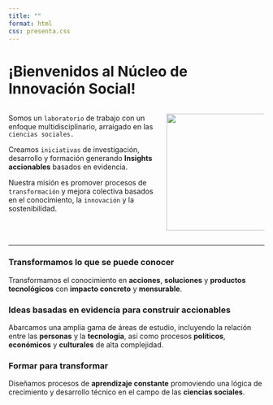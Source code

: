```yaml
---
title: ""
format: html
css: presenta.css
---
```


# **¡Bienvenidos al Núcleo de Innovación Social!**

::::: columns
::: {.column width="60%"}
Somos un `laboratorio` de trabajo con un enfoque multidisciplinario, arraigado en las `ciencias sociales.`

Creamos `iniciativas` de investigación, desarrollo y formación generando **Insights accionables** basados en evidencia.

Nuestra misión es promover procesos de `transformación` y mejora colectiva basados en el conocimiento, la `innovación` y la sostenibilidad.
:::

::: {.column width="40%"}
![](images/logoNIS.png){fig-align="center" width="230"}
:::
:::::

------------------------------------------------------------------------

### **Transformamos lo que se puede conocer**

::: card
Transformamos el conocimiento en **acciones**, **soluciones** y **productos tecnológicos** con **impacto concreto** y **mensurable**.
:::

### **Ideas basadas en evidencia para construir accionables**

::: card
Abarcamos una amplia gama de áreas de estudio, incluyendo la relación entre las **personas** y la **tecnología**, así como procesos **políticos**, **económicos** y **culturales** de alta complejidad.
:::

### **Formar para transformar**

::: card
Diseñamos procesos de **aprendizaje constante** promoviendo una lógica de crecimiento y desarrollo técnico en el campo de las **ciencias sociales**.
:::


